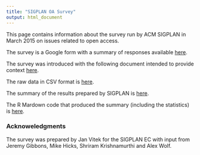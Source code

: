 ```yaml
---
title: "SIGPLAN OA Survey"
output: html_document
---
```


This page contains information about the survey run by ACM SIGPLAN in March 2015 on issues related to open access.

The survey is a Google form with a summary of responses available [here](https://docs.google.com/forms/d/1Jl3UvFX9zae9F9vvjK6HfCWjJV2ZF6RWSX78O6Eee94/viewanalytics#start=publishanalytics).

The survey was introduced with the following document intended to provide context [here](http://goo.gl/vlCtn2).

The raw data in CSV format is [here](http://janvitek.org/who/Who.csv).

The summary of the results prepared by SIGPLAN is [here](http://janvitek.org/whoowns.html).

The R Mardown code that produced the summary (including the statistics) is [here](http://janvitek.org/who/whoowns.rmd).


### Acknoweledgments

The survey was prepared by Jan Vitek for the SIGPLAN EC with input from Jeremy Gibbons, Mike Hicks, Shriram Krishnamurthi and Alex Wolf.